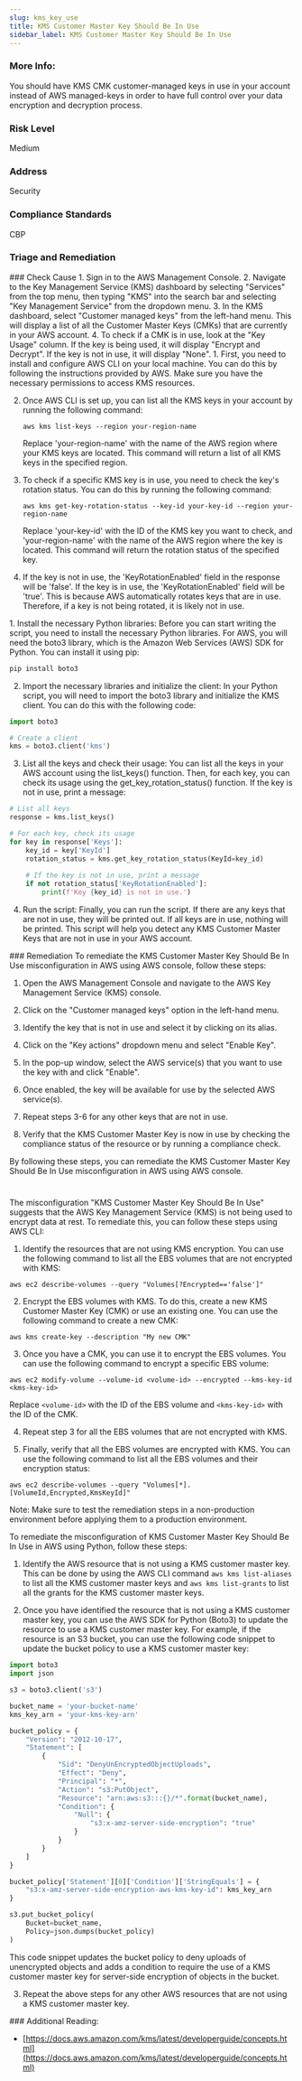 ```yaml
---
slug: kms_key_use
title: KMS Customer Master Key Should Be In Use
sidebar_label: KMS Customer Master Key Should Be In Use
---
```


### More Info:

You should have KMS CMK customer-managed keys in use in your account instead of AWS managed-keys in order to have full control over your data encryption and decryption process.

### Risk Level

Medium

### Address

Security

### Compliance Standards

CBP


### Triage and Remediation
<Tabs>

<Tab title='Cause'>
### Check Cause
<AccordionGroup>
<Accordion title='Using Console' defaultOpen='true'>
1. Sign in to the AWS Management Console.
2. Navigate to the Key Management Service (KMS) dashboard by selecting "Services" from the top menu, then typing "KMS" into the search bar and selecting "Key Management Service" from the dropdown menu.
3. In the KMS dashboard, select "Customer managed keys" from the left-hand menu. This will display a list of all the Customer Master Keys (CMKs) that are currently in your AWS account.
4. To check if a CMK is in use, look at the "Key Usage" column. If the key is being used, it will display "Encrypt and Decrypt". If the key is not in use, it will display "None".
</Accordion>

<Accordion title='Using CLI'>
1. First, you need to install and configure AWS CLI on your local machine. You can do this by following the instructions provided by AWS. Make sure you have the necessary permissions to access KMS resources.

2. Once AWS CLI is set up, you can list all the KMS keys in your account by running the following command:

   ```
   aws kms list-keys --region your-region-name
   ```

   Replace 'your-region-name' with the name of the AWS region where your KMS keys are located. This command will return a list of all KMS keys in the specified region.

3. To check if a specific KMS key is in use, you need to check the key's rotation status. You can do this by running the following command:

   ```
   aws kms get-key-rotation-status --key-id your-key-id --region your-region-name
   ```

   Replace 'your-key-id' with the ID of the KMS key you want to check, and 'your-region-name' with the name of the AWS region where the key is located. This command will return the rotation status of the specified key.

4. If the key is not in use, the 'KeyRotationEnabled' field in the response will be 'false'. If the key is in use, the 'KeyRotationEnabled' field will be 'true'. This is because AWS automatically rotates keys that are in use. Therefore, if a key is not being rotated, it is likely not in use.
</Accordion>

<Accordion title='Using Python'>
1. Install the necessary Python libraries: Before you can start writing the script, you need to install the necessary Python libraries. For AWS, you will need the boto3 library, which is the Amazon Web Services (AWS) SDK for Python. You can install it using pip:

```python
pip install boto3
```

2. Import the necessary libraries and initialize the client: In your Python script, you will need to import the boto3 library and initialize the KMS client. You can do this with the following code:

```python
import boto3

# Create a client
kms = boto3.client('kms')
```

3. List all the keys and check their usage: You can list all the keys in your AWS account using the list_keys() function. Then, for each key, you can check its usage using the get_key_rotation_status() function. If the key is not in use, print a message:

```python
# List all keys
response = kms.list_keys()

# For each key, check its usage
for key in response['Keys']:
    key_id = key['KeyId']
    rotation_status = kms.get_key_rotation_status(KeyId=key_id)
    
    # If the key is not in use, print a message
    if not rotation_status['KeyRotationEnabled']:
        print(f'Key {key_id} is not in use.')
```

4. Run the script: Finally, you can run the script. If there are any keys that are not in use, they will be printed out. If all keys are in use, nothing will be printed. This script will help you detect any KMS Customer Master Keys that are not in use in your AWS account.
</Accordion>

</AccordionGroup>
</Tab>

<Tab title='Remediation'>
### Remediation

<AccordionGroup>
<Accordion title='Using Console' defaultOpen='true'>
To remediate the KMS Customer Master Key Should Be In Use misconfiguration in AWS using AWS console, follow these steps:

1. Open the AWS Management Console and navigate to the AWS Key Management Service (KMS) console.

2. Click on the "Customer managed keys" option in the left-hand menu.

3. Identify the key that is not in use and select it by clicking on its alias.

4. Click on the "Key actions" dropdown menu and select "Enable Key".

5. In the pop-up window, select the AWS service(s) that you want to use the key with and click "Enable".

6. Once enabled, the key will be available for use by the selected AWS service(s).

7. Repeat steps 3-6 for any other keys that are not in use.

8. Verify that the KMS Customer Master Key is now in use by checking the compliance status of the resource or by running a compliance check.

By following these steps, you can remediate the KMS Customer Master Key Should Be In Use misconfiguration in AWS using AWS console.

#
</Accordion>

<Accordion title='Using CLI'>
The misconfiguration "KMS Customer Master Key Should Be In Use" suggests that the AWS Key Management Service (KMS) is not being used to encrypt data at rest. To remediate this, you can follow these steps using AWS CLI:

1. Identify the resources that are not using KMS encryption. You can use the following command to list all the EBS volumes that are not encrypted with KMS:
```
aws ec2 describe-volumes --query "Volumes[?Encrypted=='false']"
```

2. Encrypt the EBS volumes with KMS. To do this, create a new KMS Customer Master Key (CMK) or use an existing one. You can use the following command to create a new CMK:
```
aws kms create-key --description "My new CMK"
```

3. Once you have a CMK, you can use it to encrypt the EBS volumes. You can use the following command to encrypt a specific EBS volume:
```
aws ec2 modify-volume --volume-id <volume-id> --encrypted --kms-key-id <kms-key-id>
```
Replace `<volume-id>` with the ID of the EBS volume and `<kms-key-id>` with the ID of the CMK.

4. Repeat step 3 for all the EBS volumes that are not encrypted with KMS.

5. Finally, verify that all the EBS volumes are encrypted with KMS. You can use the following command to list all the EBS volumes and their encryption status:
```
aws ec2 describe-volumes --query "Volumes[*].[VolumeId,Encrypted,KmsKeyId]"
``` 

Note: Make sure to test the remediation steps in a non-production environment before applying them to a production environment.
</Accordion>

<Accordion title='Using Python'>
To remediate the misconfiguration of KMS Customer Master Key Should Be In Use in AWS using Python, follow these steps:

1. Identify the AWS resource that is not using a KMS customer master key. This can be done by using the AWS CLI command `aws kms list-aliases` to list all the KMS customer master keys and `aws kms list-grants` to list all the grants for the KMS customer master keys.

2. Once you have identified the resource that is not using a KMS customer master key, you can use the AWS SDK for Python (Boto3) to update the resource to use a KMS customer master key. For example, if the resource is an S3 bucket, you can use the following code snippet to update the bucket policy to use a KMS customer master key:

```python
import boto3
import json

s3 = boto3.client('s3')

bucket_name = 'your-bucket-name'
kms_key_arn = 'your-kms-key-arn'

bucket_policy = {
    "Version": "2012-10-17",
    "Statement": [
        {
            "Sid": "DenyUnEncryptedObjectUploads",
            "Effect": "Deny",
            "Principal": "*",
            "Action": "s3:PutObject",
            "Resource": "arn:aws:s3:::{}/*".format(bucket_name),
            "Condition": {
                "Null": {
                    "s3:x-amz-server-side-encryption": "true"
                }
            }
        }
    ]
}

bucket_policy['Statement'][0]['Condition']['StringEquals'] = {
    "s3:x-amz-server-side-encryption-aws-kms-key-id": kms_key_arn
}

s3.put_bucket_policy(
    Bucket=bucket_name,
    Policy=json.dumps(bucket_policy)
)
```

This code snippet updates the bucket policy to deny uploads of unencrypted objects and adds a condition to require the use of a KMS customer master key for server-side encryption of objects in the bucket.

3. Repeat the above steps for any other AWS resources that are not using a KMS customer master key.
</Accordion>

</AccordionGroup>
</Tab>
</Tabs>
### Additional Reading:

- [https://docs.aws.amazon.com/kms/latest/developerguide/concepts.html](https://docs.aws.amazon.com/kms/latest/developerguide/concepts.html) 

